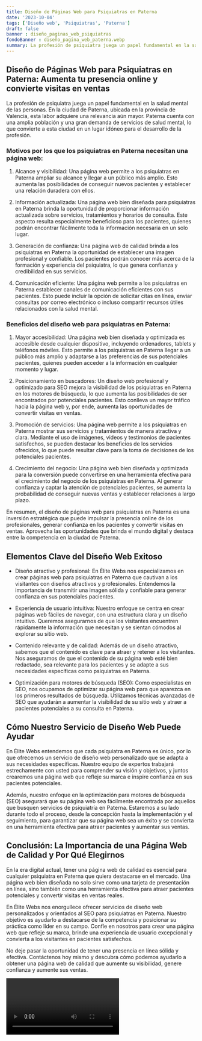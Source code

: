 ```yaml
---
title: Diseño de Páginas Web para Psiquiatras en Paterna
date: '2023-10-04'
tags: ['Diseño web', 'Psiquiatras', 'Paterna']
draft: false
banner : diseño_paginas_web_psiquiatras
fondoBanner : diseño_pagina_web_paterna.webp
summary: La profesión de psiquiatra juega un papel fundamental en la salud mental de las personas. En la ciudad de Paterna, ubicada en la provincia de Valencia, esta labor adquiere una relevancia aún mayor. Paterna cuenta con una amplia población y una gran demanda de servicios de salud mental, lo que convierte a esta ciudad en un lugar idóneo para el desarrollo de la profesión.
---
```


## Diseño de Páginas Web para Psiquiatras en Paterna: Aumenta tu presencia online y convierte visitas en ventas

La profesión de psiquiatra juega un papel fundamental en la salud mental de las personas. En la ciudad de Paterna, ubicada en la provincia de Valencia, esta labor adquiere una relevancia aún mayor. Paterna cuenta con una amplia población y una gran demanda de servicios de salud mental, lo que convierte a esta ciudad en un lugar idóneo para el desarrollo de la profesión.

### Motivos por los que los psiquiatras en Paterna necesitan una página web:

1. Alcance y visibilidad: Una página web permite a los psiquiatras en Paterna ampliar su alcance y llegar a un público más amplio. Esto aumenta las posibilidades de conseguir nuevos pacientes y establecer una relación duradera con ellos.

2. Información actualizada: Una página web bien diseñada para psiquiatras en Paterna brinda la oportunidad de proporcionar información actualizada sobre servicios, tratamientos y horarios de consulta. Este aspecto resulta especialmente beneficioso para los pacientes, quienes podrán encontrar fácilmente toda la información necesaria en un solo lugar.

3. Generación de confianza: Una página web de calidad brinda a los psiquiatras en Paterna la oportunidad de establecer una imagen profesional y confiable. Los pacientes podrán conocer más acerca de la formación y experiencia del psiquiatra, lo que genera confianza y credibilidad en sus servicios.

4. Comunicación eficiente: Una página web permite a los psiquiatras en Paterna establecer canales de comunicación eficientes con sus pacientes. Esto puede incluir la opción de solicitar citas en línea, enviar consultas por correo electrónico o incluso compartir recursos útiles relacionados con la salud mental.

### Beneficios del diseño web para psiquiatras en Paterna:

1. Mayor accesibilidad: Una página web bien diseñada y optimizada es accesible desde cualquier dispositivo, incluyendo ordenadores, tablets y teléfonos móviles. Esto permite a los psiquiatras en Paterna llegar a un público más amplio y adaptarse a las preferencias de sus potenciales pacientes, quienes pueden acceder a la información en cualquier momento y lugar.

2. Posicionamiento en buscadores: Un diseño web profesional y optimizado para SEO mejora la visibilidad de los psiquiatras en Paterna en los motores de búsqueda, lo que aumenta las posibilidades de ser encontrados por potenciales pacientes. Esto conlleva un mayor tráfico hacia la página web y, por ende, aumenta las oportunidades de convertir visitas en ventas.

3. Promoción de servicios: Una página web permite a los psiquiatras en Paterna mostrar sus servicios y tratamientos de manera atractiva y clara. Mediante el uso de imágenes, videos y testimonios de pacientes satisfechos, se pueden destacar los beneficios de los servicios ofrecidos, lo que puede resultar clave para la toma de decisiones de los potenciales pacientes.

4. Crecimiento del negocio: Una página web bien diseñada y optimizada para la conversión puede convertirse en una herramienta efectiva para el crecimiento del negocio de los psiquiatras en Paterna. Al generar confianza y captar la atención de potenciales pacientes, se aumenta la probabilidad de conseguir nuevas ventas y establecer relaciones a largo plazo.

En resumen, el diseño de páginas web para psiquiatras en Paterna es una inversión estratégica que puede impulsar la presencia online de los profesionales, generar confianza en los pacientes y convertir visitas en ventas. Aprovecha las oportunidades que brinda el mundo digital y destaca entre la competencia en la ciudad de Paterna.

<GifSeo />

<Cta />

## Elementos Clave del Diseño Web Exitoso

- Diseño atractivo y profesional: En Élite Webs nos especializamos en crear páginas web para psiquiatras en Paterna que cautivan a los visitantes con diseños atractivos y profesionales. Entendemos la importancia de transmitir una imagen sólida y confiable para generar confianza en sus potenciales pacientes.

- Experiencia de usuario intuitiva: Nuestro enfoque se centra en crear páginas web fáciles de navegar, con una estructura clara y un diseño intuitivo. Queremos asegurarnos de que los visitantes encuentren rápidamente la información que necesitan y se sientan cómodos al explorar su sitio web.

- Contenido relevante y de calidad: Además de un diseño atractivo, sabemos que el contenido es clave para atraer y retener a los visitantes. Nos aseguramos de que el contenido de su página web esté bien redactado, sea relevante para los pacientes y se adapte a sus necesidades específicas como psiquiatras en Paterna.

- Optimización para motores de búsqueda (SEO): Como especialistas en SEO, nos ocupamos de optimizar su página web para que aparezca en los primeros resultados de búsqueda. Utilizamos técnicas avanzadas de SEO que ayudarán a aumentar la visibilidad de su sitio web y atraer a pacientes potenciales a su consulta en Paterna.

## Cómo Nuestro Servicio de Diseño Web Puede Ayudar

En Élite Webs entendemos que cada psiquiatra en Paterna es único, por lo que ofrecemos un servicio de diseño web personalizado que se adapta a sus necesidades específicas. Nuestro equipo de expertos trabajará estrechamente con usted para comprender su visión y objetivos, y juntos crearemos una página web que refleje su marca e inspire confianza en sus pacientes potenciales.

Además, nuestro enfoque en la optimización para motores de búsqueda (SEO) asegurará que su página web sea fácilmente encontrada por aquellos que busquen servicios de psiquiatría en Paterna. Estaremos a su lado durante todo el proceso, desde la concepción hasta la implementación y el seguimiento, para garantizar que su página web sea un éxito y se convierta en una herramienta efectiva para atraer pacientes y aumentar sus ventas.

## Conclusión: La Importancia de una Página Web de Calidad y Por Qué Elegirnos

En la era digital actual, tener una página web de calidad es esencial para cualquier psiquiatra en Paterna que quiera destacarse en el mercado. Una página web bien diseñada no solo sirve como una tarjeta de presentación en línea, sino también como una herramienta efectiva para atraer pacientes potenciales y convertir visitas en ventas reales.

En Élite Webs nos enorgullece ofrecer servicios de diseño web personalizados y orientados al SEO para psiquiatras en Paterna. Nuestro objetivo es ayudarlo a destacarse de la competencia y posicionar su práctica como líder en su campo. Confíe en nosotros para crear una página web que refleje su marca, brinde una experiencia de usuario excepcional y convierta a los visitantes en pacientes satisfechos.

No deje pasar la oportunidad de tener una presencia en línea sólida y efectiva. Contáctenos hoy mismo y descubra cómo podemos ayudarlo a obtener una página web de calidad que aumente su visibilidad, genere confianza y aumente sus ventas.

<Video />

<CtaBot job='Psiquiatras' city='Paterna'/>

<Gmaps query='Paterna+españa+maps' />
